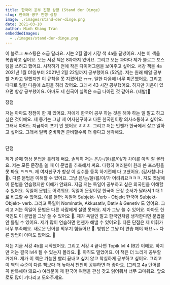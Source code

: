```yaml
---
title: 한국어 공부 진행 상황 (Stand der Dinge)
slug: 한국어-공부-진행-상황
image: ./images/stand-der-dinge.png
date: 2021-03-10
author: Minh Khang Tran
embeddedImages:
  - ./images/stand-der-dinge.png
---
```



이 블로그 포스팅은 조금 달라요. 저는 2월 말에 서강 책 4a를 끝냈어요. 저는 이 책을 복습하고 싶어요.
모든 서강 책은 8과까지 있어요. 그리고 모든 과마다 제가 블로그 포스팅을 쓰려고 했어요.
시작하기 전에 작은 다이어그램을 보여주고 싶어요. 서강 책을 4a 2021년 1월 01일부터 2021년 2월 22일까지 공부했어요 (52일). 저는 원래 매일 공부할 거라고 말했지만 이 규칙을 못 지켰어요 ㅠㅠ. 일한 다음에 너무 피곤했어요. 그리고 때때로 일한 다음에 쇼핑을 하러 갔어요. 그래서 43 시간 공부했어요. 하지만 기운이 있으면 항상 공부했어요.
아마도 제 한국어 실력은 조금 나아진 것 같아요. (제발)🥺

<GatsbyImage
  image={getImage(props.embeddedImages[0])}
  alt={props.embeddedImages[0].name}
/>

장점

저는 아마도 장점이 한 개 있어요. 저에게 한국어 공부 하는 것은 해야 하는 일 말고 하고 싶은 것이에요. 제 동기는 그냥 제 여자친구하고 다른 한국인이랑 의사소통하고 싶어요. 그래서 아마도 지금까지 포기 안 했어요 ㅎㅎㅎ. 그리고 저는 언젠가 한국에서 살고 일하고 싶어요. 그래서 일찍 준비하면 준비할수록 더 좋다고 생각해요.

\
단점

제가 쓸때 항상 문법을 틀리게 써요. 솔직히 저는 은/는/을/를/이/가 차이를 아직 잘 몰라요. 저는 모든 문장을 쓸 때 이 문법을 추측해서 써요. 다행히 여러분이 원래 쓴 포스팅을 못 봐요 ㅋㅋㅋ. 제 여자친구가 항상 이 실수를 등록 하기전에 다 고쳤어요. (감사합니다 🥰).
다른 문법은 이해할 수 있어요. 그냥 은/는/을/를/이/가 어려워요ㅋㅋㅋ. 저도 옛날에 이 문법을 연습했지만 이해가 안돼요. 지금 저는 독일어 공부하고 싶은 외국인을 이해할 수 있어요. 독일어 문법도 어려워요. 독일어 문장이랑 한국어 문장 순서가 달라서 1 대 1로 비교할 수 없어요.
예를 들면:
독일어 Subjekt- Verb - Objekt
한국어 Subjekt- Objekt- verb.
그리고 독일어 Nominativ, Akkusativ, Dativ & Genetiv 도 있어요. 그리고 저는 독일어 문법은 다른 사람에게 설명 못해요. 제가 그냥 쓸 수 있어요. 아마도 한국인도 이 문법을 그냥 쓸 수 있어요 🥲. 제가 독일인 말고 한국인처럼 생각한다면 문법을 안 틀릴 수 있어요. 제가 많이 연습하면 언젠가 해낼 수 있어요🥺.
다른 단점은 제 어휘가 너무 부족해요. 새로운 단어를 외우기 힘들어요 🥲.
방법은 그냥 더 연습 해야 돼요~~
다른 방법이 아마도 없어요. 🤔

저는 지금 서강 4b를 시작했어요. 그리고 서강 4 끝나면 Topik lvl 4 (B2) 이에요.
하지만 저는 결국 lvl4 될 수 있는지 몰라요. 🥲. 아직도 멀었어요. 이 책은 더 느리게 공부할 거예요. 제가 이 책은 가능한 빨리 끝내고 싶지 않고 착실하게 공부하고 싶어요. 그리고 이 책의 수준이 다른 책보다 더 높아서 천천히 공부하면 더 좋아요. (그리고 4a 단어를 꼭 반복해야 돼요~)
여러분이 제 한국어 여행을 관심 갖고 읽어줘서 너무 고마워요.
앞으로도 많이 기다리고 도와주세요.
